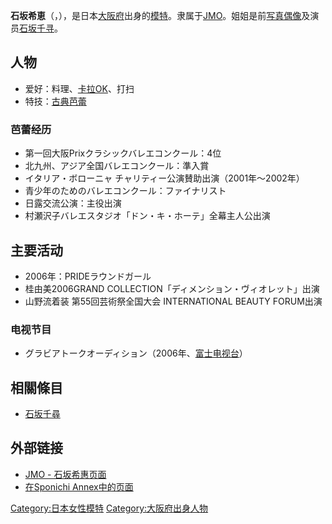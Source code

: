 {{Infobox model
| name          = 石坂希惠
| image         = 
| image_size    = 
| caption       = 
| alt           = 
| foreign_name ={{lang|ja|石坂 希恵［いしざか きえ］}}
| romaji =  Ishizaka Kie 
| birth_name    = 
| birth_date    = {{birth date and age|1988|2|28}}
| birth_place   = [[大阪府|大阪府]]
| death_date    = 
| death_place   = 
| other_names   = 
| occupation    = [[模特|模特]]
| nationality   = {{JPN}}
| ethnicity     = 
| height        = {{height|m=171}}
| hair_color    = 
| eye_color     = 
| measurements  = 81-58-85
| weight        = 
| dress_size    = 
| collar        = 
| suit          = 
| shoe_size     = 24.5 cm
| agency        = JMO
| spouse        = 
| relatives     = [[石坂千寻|石坂千寻]]（姊）
| website       = 
}}

'''石坂希恵'''（{{lang-ja|石坂 希恵}}，{{bd|1988年|2月28日}}），是日本[[大阪府|大阪府]]出身的[[模特|模特]]。隶属于[[JMO|JMO]]。姐姐是前[[写真偶像|写真偶像]]及演员[[石坂千寻|石坂千寻]]。

== 人物 ==
*爱好：料理、[[卡拉OK|卡拉OK]]、打扫
*特技：[[古典芭蕾|古典芭蕾]]

=== 芭蕾经历 ===
* 第一回大阪Prixクラシックバレエコンクール：4位
* 北九州、アジア全国バレエコンクール：準入賞
* イタリア・ボローニャ チャリティー公演賛助出演（2001年～2002年）
* 青少年のためのバレエコンクール：ファイナリスト
* 日露交流公演：主役出演
* 村瀬沢子バレエスタジオ「ドン・キ・ホーテ」全幕主人公出演

== 主要活动 ==
* 2006年：PRIDEラウンドガール
* 桂由美2006GRAND COLLECTION「ディメンション・ヴィオレット」出演
* 山野流着装 第55回芸術祭全国大会 INTERNATIONAL BEAUTY FORUM出演

=== 电视节目 ===
* グラビアトークオーディション（2006年、[[富士电视台|富士电视台]]）

== 相關條目 ==
*[[石坂千尋|石坂千尋]]

== 外部链接 ==
* [https://web.archive.org/web/20090302065350/http://www.jmo.co.jp/profile/ishizaka_kie001.htm JMO - 石坂希惠页面]
* [https://web.archive.org/web/20111027073828/http://www.sponichi.co.jp/gravure/pickup_idol/idols/ishizaka_kie/profile.html 在Sponichi Annex中的页面]

{{DEFAULTSORT: Ishizaka Kie}}
[[Category:日本女性模特|Category:日本女性模特]]
[[Category:大阪府出身人物|Category:大阪府出身人物]]